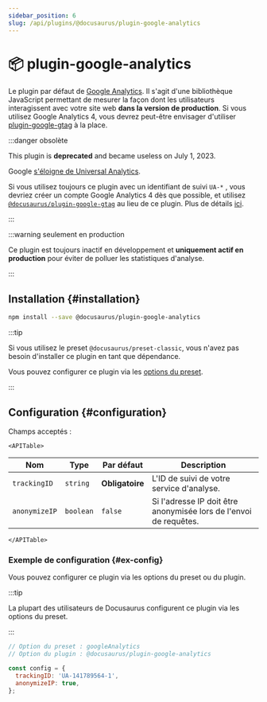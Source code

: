 ```yaml
---
sidebar_position: 6
slug: /api/plugins/@docusaurus/plugin-google-analytics
---
```


# 📦 plugin-google-analytics


Le plugin par défaut de [Google Analytics](https://developers.google.com/analytics/devguides/collection/analyticsjs/). Il s'agit d'une bibliothèque JavaScript permettant de mesurer la façon dont les utilisateurs interagissent avec votre site web **dans la version de production**. Si vous utilisez Google Analytics 4, vous devrez peut-être envisager d'utiliser [plugin-google-gtag](./plugin-google-gtag.mdx) à la place.

:::danger obsolète

This plugin is **deprecated** and became useless on July 1, 2023.

Google [s'éloigne de Universal Analytics](https://blog.google/products/marketingplatform/analytics/prepare-for-future-with-google-analytics-4/).

Si vous utilisez toujours ce plugin avec un identifiant de suivi `UA-*` , vous devriez créer un compte Google Analytics 4 dès que possible, et utilisez [`@docusaurus/plugin-google-gtag`](./plugin-google-gtag.mdx) au lieu de ce plugin. Plus de détails [ici](https://github.com/facebook/docusaurus/issues/7221).

:::

:::warning seulement en production

Ce plugin est toujours inactif en développement et **uniquement actif en production** pour éviter de polluer les statistiques d'analyse.

:::

## Installation {#installation}

```bash npm2yarn
npm install --save @docusaurus/plugin-google-analytics
```

:::tip

Si vous utilisez le preset `@docusaurus/preset-classic`, vous n'avez pas besoin d'installer ce plugin en tant que dépendance.

Vous pouvez configurer ce plugin via les [options du preset](../../using-plugins.mdx#docusauruspreset-classic).

:::

## Configuration {#configuration}

Champs acceptés :

```mdx-code-block
<APITable>
```

| Nom           | Type      | Par défaut      | Description                                                       |
| ------------- | --------- | --------------- | ----------------------------------------------------------------- |
| `trackingID`  | `string`  | **Obligatoire** | L'ID de suivi de votre service d'analyse.                         |
| `anonymizeIP` | `boolean` | `false`         | Si l'adresse IP doit être anonymisée lors de l'envoi de requêtes. |

```mdx-code-block
</APITable>
```

### Exemple de configuration {#ex-config}

Vous pouvez configurer ce plugin via les options du preset ou du plugin.

:::tip

La plupart des utilisateurs de Docusaurus configurent ce plugin via les options du preset.

:::

```js config-tabs
// Option du preset : googleAnalytics
// Option du plugin : @docusaurus/plugin-google-analytics

const config = {
  trackingID: 'UA-141789564-1',
  anonymizeIP: true,
};
```
